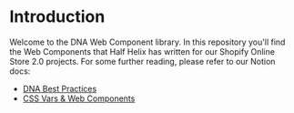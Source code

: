 
<Meta title="Introduction" />

# Introduction

Welcome to the DNA Web Component library. In this repository you'll find the Web Components that Half Helix has written for our Shopify Online Store 2.0 projects. For some further reading, please refer to our Notion docs:

- [DNA Best Practices](https://www.notion.so/halfhelix/DRAFT-Q3-22-DNA-Best-Practices-d5d543a680c840229cecf2f7970bc7c1)
- [CSS Vars & Web Components](https://halfhelix.notion.site/CSS-Vars-Web-Components-16e3b448a43c4c90a104da5b4ad81967)